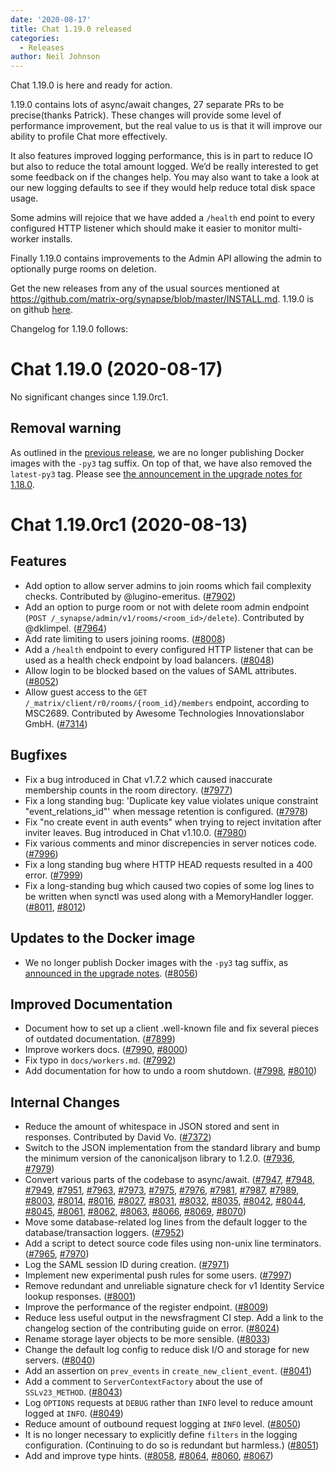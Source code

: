 ```yaml
---
date: '2020-08-17'
title: Chat 1.19.0 released
categories:
  - Releases
author: Neil Johnson
---
```


Chat 1.19.0 is here and ready for action.

1.19.0 contains lots of async/await changes, 27 separate PRs to be precise(thanks Patrick). These changes will provide some level of performance improvement, but the real value to us is that it will improve our ability to profile Chat more effectively.

It also features improved logging performance, this is in part to reduce IO but also to reduce the total amount logged. We’d be really interested to get some feedback on if the changes help. You may also want to take a look at our new logging defaults to see if they would help reduce total disk space usage.

Some admins will rejoice that we have added a ```/health``` end point to every configured HTTP listener which should make it easier to monitor multi-worker installs.

Finally 1.19.0 contains improvements to the Admin API allowing the admin to optionally purge rooms on deletion.

Get the new releases from any of the usual sources mentioned at https://github.com/matrix-org/synapse/blob/master/INSTALL.md. 1.19.0 is on github [here](https://github.com/matrix-org/synapse/releases/tag/v1.19.0).


Changelog for 1.19.0 follows:

Chat 1.19.0 (2020-08-17)
===========================

No significant changes since 1.19.0rc1.

Removal warning
---------------

As outlined in the [previous release](https://github.com/matrix-org/synapse/releases/tag/v1.18.0), we are no longer publishing Docker images with the `-py3` tag suffix. On top of that, we have also removed the `latest-py3` tag. Please see [the announcement in the upgrade notes for 1.18.0](https://github.com/matrix-org/synapse/blob/develop/UPGRADE.rst#upgrading-to-v1180).

Chat 1.19.0rc1 (2020-08-13)
==============================

Features
--------

- Add option to allow server admins to join rooms which fail complexity checks. Contributed by @lugino-emeritus. ([\#7902](https://github.com/matrix-org/synapse/issues/7902))
- Add an option to purge room or not with delete room admin endpoint (`POST /_synapse/admin/v1/rooms/<room_id>/delete`). Contributed by @dklimpel. ([\#7964](https://github.com/matrix-org/synapse/issues/7964))
- Add rate limiting to users joining rooms. ([\#8008](https://github.com/matrix-org/synapse/issues/8008))
- Add a `/health` endpoint to every configured HTTP listener that can be used as a health check endpoint by load balancers. ([\#8048](https://github.com/matrix-org/synapse/issues/8048))
- Allow login to be blocked based on the values of SAML attributes. ([\#8052](https://github.com/matrix-org/synapse/issues/8052))
- Allow guest access to the `GET /_matrix/client/r0/rooms/{room_id}/members` endpoint, according to MSC2689. Contributed by Awesome Technologies Innovationslabor GmbH. ([\#7314](https://github.com/matrix-org/synapse/issues/7314))

Bugfixes
--------

- Fix a bug introduced in Chat v1.7.2 which caused inaccurate membership counts in the room directory. ([\#7977](https://github.com/matrix-org/synapse/issues/7977))
- Fix a long standing bug: 'Duplicate key value violates unique constraint "event_relations_id"' when message retention is configured. ([\#7978](https://github.com/matrix-org/synapse/issues/7978))
- Fix "no create event in auth events" when trying to reject invitation after inviter leaves. Bug introduced in Chat v1.10.0. ([\#7980](https://github.com/matrix-org/synapse/issues/7980))
- Fix various comments and minor discrepencies in server notices code. ([\#7996](https://github.com/matrix-org/synapse/issues/7996))
- Fix a long standing bug where HTTP HEAD requests resulted in a 400 error. ([\#7999](https://github.com/matrix-org/synapse/issues/7999))
- Fix a long-standing bug which caused two copies of some log lines to be written when synctl was used along with a MemoryHandler logger. ([\#8011](https://github.com/matrix-org/synapse/issues/8011), [\#8012](https://github.com/matrix-org/synapse/issues/8012))

Updates to the Docker image
---------------------------

- We no longer publish Docker images with the `-py3` tag suffix, as [announced in the upgrade notes](https://github.com/matrix-org/synapse/blob/develop/UPGRADE.rst#upgrading-to-v1180). ([\#8056](https://github.com/matrix-org/synapse/issues/8056))

Improved Documentation
----------------------

- Document how to set up a client .well-known file and fix several pieces of outdated documentation. ([\#7899](https://github.com/matrix-org/synapse/issues/7899))
- Improve workers docs. ([\#7990](https://github.com/matrix-org/synapse/issues/7990), [\#8000](https://github.com/matrix-org/synapse/issues/8000))
- Fix typo in `docs/workers.md`. ([\#7992](https://github.com/matrix-org/synapse/issues/7992))
- Add documentation for how to undo a room shutdown. ([\#7998](https://github.com/matrix-org/synapse/issues/7998), [\#8010](https://github.com/matrix-org/synapse/issues/8010))

Internal Changes
----------------

- Reduce the amount of whitespace in JSON stored and sent in responses. Contributed by David Vo. ([\#7372](https://github.com/matrix-org/synapse/issues/7372))
- Switch to the JSON implementation from the standard library and bump the minimum version of the canonicaljson library to 1.2.0. ([\#7936](https://github.com/matrix-org/synapse/issues/7936), [\#7979](https://github.com/matrix-org/synapse/issues/7979))
- Convert various parts of the codebase to async/await. ([\#7947](https://github.com/matrix-org/synapse/issues/7947), [\#7948](https://github.com/matrix-org/synapse/issues/7948), [\#7949](https://github.com/matrix-org/synapse/issues/7949), [\#7951](https://github.com/matrix-org/synapse/issues/7951), [\#7963](https://github.com/matrix-org/synapse/issues/7963), [\#7973](https://github.com/matrix-org/synapse/issues/7973), [\#7975](https://github.com/matrix-org/synapse/issues/7975), [\#7976](https://github.com/matrix-org/synapse/issues/7976), [\#7981](https://github.com/matrix-org/synapse/issues/7981), [\#7987](https://github.com/matrix-org/synapse/issues/7987), [\#7989](https://github.com/matrix-org/synapse/issues/7989), [\#8003](https://github.com/matrix-org/synapse/issues/8003), [\#8014](https://github.com/matrix-org/synapse/issues/8014), [\#8016](https://github.com/matrix-org/synapse/issues/8016), [\#8027](https://github.com/matrix-org/synapse/issues/8027), [\#8031](https://github.com/matrix-org/synapse/issues/8031), [\#8032](https://github.com/matrix-org/synapse/issues/8032), [\#8035](https://github.com/matrix-org/synapse/issues/8035), [\#8042](https://github.com/matrix-org/synapse/issues/8042), [\#8044](https://github.com/matrix-org/synapse/issues/8044), [\#8045](https://github.com/matrix-org/synapse/issues/8045), [\#8061](https://github.com/matrix-org/synapse/issues/8061), [\#8062](https://github.com/matrix-org/synapse/issues/8062), [\#8063](https://github.com/matrix-org/synapse/issues/8063), [\#8066](https://github.com/matrix-org/synapse/issues/8066), [\#8069](https://github.com/matrix-org/synapse/issues/8069), [\#8070](https://github.com/matrix-org/synapse/issues/8070))
- Move some database-related log lines from the default logger to the database/transaction loggers. ([\#7952](https://github.com/matrix-org/synapse/issues/7952))
- Add a script to detect source code files using non-unix line terminators. ([\#7965](https://github.com/matrix-org/synapse/issues/7965), [\#7970](https://github.com/matrix-org/synapse/issues/7970))
- Log the SAML session ID during creation. ([\#7971](https://github.com/matrix-org/synapse/issues/7971))
- Implement new experimental push rules for some users. ([\#7997](https://github.com/matrix-org/synapse/issues/7997))
- Remove redundant and unreliable signature check for v1 Identity Service lookup responses. ([\#8001](https://github.com/matrix-org/synapse/issues/8001))
- Improve the performance of the register endpoint. ([\#8009](https://github.com/matrix-org/synapse/issues/8009))
- Reduce less useful output in the newsfragment CI step. Add a link to the changelog section of the contributing guide on error. ([\#8024](https://github.com/matrix-org/synapse/issues/8024))
- Rename storage layer objects to be more sensible. ([\#8033](https://github.com/matrix-org/synapse/issues/8033))
- Change the default log config to reduce disk I/O and storage for new servers. ([\#8040](https://github.com/matrix-org/synapse/issues/8040))
- Add an assertion on `prev_events` in `create_new_client_event`. ([\#8041](https://github.com/matrix-org/synapse/issues/8041))
- Add a comment to `ServerContextFactory` about the use of `SSLv23_METHOD`. ([\#8043](https://github.com/matrix-org/synapse/issues/8043))
- Log `OPTIONS` requests at `DEBUG` rather than `INFO` level to reduce amount logged at `INFO`. ([\#8049](https://github.com/matrix-org/synapse/issues/8049))
- Reduce amount of outbound request logging at `INFO` level. ([\#8050](https://github.com/matrix-org/synapse/issues/8050))
- It is no longer necessary to explicitly define `filters` in the logging configuration. (Continuing to do so is redundant but harmless.) ([\#8051](https://github.com/matrix-org/synapse/issues/8051))
- Add and improve type hints. ([\#8058](https://github.com/matrix-org/synapse/issues/8058), [\#8064](https://github.com/matrix-org/synapse/issues/8064), [\#8060](https://github.com/matrix-org/synapse/issues/8060), [\#8067](https://github.com/matrix-org/synapse/issues/8067))